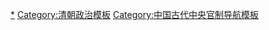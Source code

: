 {{Navbox
|name = 清朝中央官制
|title = [[清朝]][[清朝官職表|中央官制]]
|titlestyle = 
|bodyclass = hlist
|groupstyle = text-align: center; 
|liststyle = text-align: center;
|above =

|group1 = 旧官制
|list1 = {{Navbox |child
|group1 = 中枢部
|list1 =
* [[內三院]]→[[清朝内阁|內閣]]→[[軍機處]]
* [[六部]]
** [[吏部]]
** [[户部 (官署)|户部]]
** [[礼部]]
** [[兵部]]
** [[刑部]]
** [[工部 (官署)|工部]]

|group2 = 佐理部
|list2 =
*[[盛京五部|奉天五部]]
* [[都察院]]
** [[六科]]
* [[大理寺]]
* [[理藩院]]
* [[翰林院]]
** [[春坊]]
* [[通政使司|通政司]]
* [[国子监]]
** [[春坊]]
* [[钦天监]]

|group3 = 帝室部
|list3 =
* [[宗人府]]
* [[內務府]]→[[十三衙門]]→[[內務府]]
* [[詹事府]]
* [[太常寺]]
* [[光禄寺]]
* [[太仆寺]]
* [[鸿胪寺]]
* [[太醫院]]
}}

|group2 = [[清末新政|新官制]]<br /><small>（1911年）</small>
|list2 = {{Navbox |child
|group1 = [[清朝内阁列表|内阁]]
|list1 =
* [[內閣總理大臣 (清朝)|總理大臣]]
* [[協理大臣]]
* [[外務部]]
* [[吏部]]
* [[民政部 (清朝)|民政部]]
* [[度支部]]
* [[學部 (清朝)|学部]]
* [[陸軍部 (清朝)|陆军部]]
* [[海軍部 (清朝)|海军部]]
* [[法部]]
* [[農工商部]]
* [[郵傳部]]
* [[理藩部]]

|group2 = 其他
|list2 =
* [[弼德院]]
* [[宪政编查馆|法制院]]
* [[典礼院]]
* [[资政院]]
* [[翰林院]]
* [[大理院 (清朝)|大理院]]
* [[参谋部#清朝系统|軍諮府]]
* [[盐政院]]
* [[宗人府]]
* [[内务府]]
* [[钦天监]]
* [[太医院]]
}}

|belowstyle = text-align: left; 
|below = 参考：{{cite book|author=[[蕭一山]]|title=《[[清代通史]]》修订本|year=1962|location=台北|page=503|volume=1}}
}}<noinclude>

[[Category:清朝中央官制|*]]
[[Category:清朝政治模板]]
[[Category:中国古代中央官制导航模板]]
</noinclude>